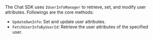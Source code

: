 <PlatformWrapper platform="windows">

The Chat SDK uses `IUserInfoManager` to retrieve, set, and modify user attributes. Followings are the core methods:
- `UpdateOwnInfo`: Set and update user attributes.
- `FetchUserInfoByUserId`: Retrieve the user attributes of the specified user.

</PlatformWrapper>